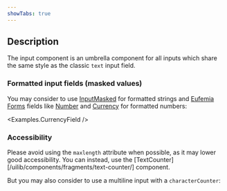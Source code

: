 ```yaml
---
showTabs: true
---
```



## Description

The input component is an umbrella component for all inputs which share the same style as the classic `text` input field.

### Formatted input fields (masked values)

You may consider to use [InputMasked](/uilib/components/input-masked/) for formatted strings and [Eufemia Forms](/uilib/extensions/forms/) fields like [Number](/uilib/extensions/forms/base-fields/Number/) and [Currency](/uilib/extensions/forms/feature-fields/Currency/) for formatted numbers:

<Examples.CurrencyField />

### Accessibility

Please avoid using the `maxlength` attribute when possible, as it may lower good accessibility. You can instead, use the [TextCounter][/uilib/components/fragments/text-counter/] component.

But you may also consider to use a multiline input with a `characterCounter`:

<MultipleOneRow />
